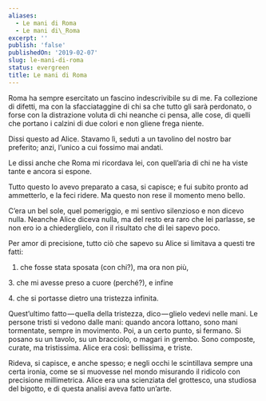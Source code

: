```yaml
---
aliases:
  - Le mani di Roma
  - Le mani di\_Roma
excerpt: ''
publish: 'false'
publishedOn: '2019-02-07'
slug: le-mani-di-roma
status: evergreen
title: Le mani di Roma
---
```

Roma ha sempre esercitato un fascino indescrivibile su di me. Fa collezione di difetti, ma con la sfacciataggine di chi sa che tutto gli sarà perdonato, o forse con la distrazione voluta di chi neanche ci pensa, alle cose, di quelli che portano i calzini di due colori e non gliene frega niente.

Dissi questo ad Alice. Stavamo lì, seduti a un tavolino del nostro bar preferito; anzi, l’unico a cui fossimo mai andati.

Le dissi anche che Roma mi ricordava lei, con quell’aria di chi ne ha viste tante e ancora si espone.

Tutto questo lo avevo preparato a casa, si capisce; e fui subito pronto ad ammetterlo, e la feci ridere. Ma questo non rese il momento meno bello.

C’era un bel sole, quel pomeriggio, e mi sentivo silenzioso e non dicevo nulla. Neanche Alice diceva nulla, ma del resto era raro che lei parlasse, se non ero io a chiederglielo, con il risultato che di lei sapevo poco.

Per amor di precisione, tutto ciò che sapevo su Alice si limitava a questi tre fatti:

1. che fosse stata sposata (con chi?), ma ora non più,

3\. che mi avesse preso a cuore (perché?), e infine

4\. che si portasse dietro una tristezza infinita.

Quest’ultimo fatto — quella della tristezza, dico — glielo vedevi nelle mani. Le persone tristi si vedono dalle mani: quando ancora lottano, sono mani tormentate, sempre in movimento. Poi, a un certo punto, si fermano. Si posano su un tavolo, su un bracciolo, o magari in grembo. Sono composte, curate, ma tristissima. Alice era così: bellissima, e triste.

Rideva, si capisce, e anche spesso; e negli occhi le scintillava sempre una certa ironia, come se si muovesse nel mondo misurando il ridicolo con precisione millimetrica. Alice era una scienziata del grottesco, una studiosa del bigotto, e di questa analisi aveva fatto un’arte.
